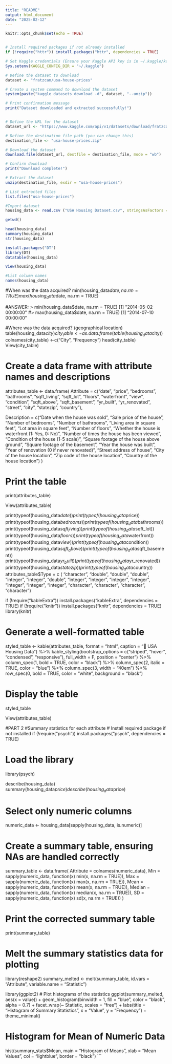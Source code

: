 ```yaml
---
title: "README"
output: html_document
date: "2025-02-12"
---
```


```r
knitr::opts_chunk$set(echo = TRUE)


# Install required packages if not already installed
if (!require("httr")) install.packages("httr", dependencies = TRUE)

# Set Kaggle credentials (Ensure your Kaggle API key is in ~/.kaggle/kaggle.json)
Sys.setenv(KAGGLE_CONFIG_DIR = "~/.kaggle")

# Define the dataset to download
dataset <- "fratzcan/usa-house-prices"

# Create a system command to download the dataset
system(paste("kaggle datasets download -d", dataset, "--unzip"))

# Print confirmation message
print("Dataset downloaded and extracted successfully!")


# Define the URL for the dataset
dataset_url <- "https://www.kaggle.com/api/v1/datasets/download/fratzcan/usa-house-prices"

# Define the destination file path (you can change this)
destination_file <- "usa-house-prices.zip"

# Download the dataset
download.file(dataset_url, destfile = destination_file, mode = "wb")

# Confirm download
print("Download complete!")

# Extract the dataset
unzip(destination_file, exdir = "usa-house-prices")

# List extracted files
list.files("usa-house-prices")

#Import dataset
housing_data <- read.csv ("USA Housing Dataset.csv", stringsAsFactors = FALSE )

getwd()

head(housing_data)
summary(housing_data)
str(housing_data)

install.packages("DT")
library(DT)
datatable(housing_data)

View(housing_data)

#List column names 
names(housing_data)

```
#When was the data acquired? 
min(housing_data$date, na.rm = TRUE)
max(housing_data$date, na.rm = TRUE)

#ANSWER: > min(housing_data$date, na.rm = TRUE)
[1] "2014-05-02 00:00:00"
#> max(housing_data$date, na.rm = TRUE)
[1] "2014-07-10 00:00:00"




#Where was the data acquired? (geographical location)
table(housing_data$city)
city_table <-as.data.frame(table(housing_data$city))
colnames(city_table) <-c("City", "Frequency")
head(city_table)
View(city_table)



# Create a data frame with attribute names and descriptions
attributes_table <- data.frame(
  Attribute = c("date", "price", "bedrooms", "bathrooms", "sqft_living",
                "sqft_lot", "floors", "waterfront", "view", "condition",  "sqft_above", "sqft_basement", "yr_built", "yr_renovated", "street", "city", "statezip", "country"),
 
  Description = c("Date when the house was sold",
                  "Sale price of the house",
                  "Number of bedrooms",
                  "Number of bathrooms",
                  "Living area in square feet",
                  "Lot area in square feet",
                  "Number of floors",
                  "Whether the house is waterfront (1: Yes, 0: No)",
                  "Number of times the house has been viewed",
                  "Condition of the house (1-5 scale)",
                  "Square footage of the house above ground",
                  "Square footage of the basement",
                  "Year the house was built",
                  "Year of renovation (0 if never renovated)",
                  "Street address of house",
                  "City of the house location",
                  "Zip code of the house location",
                  "Country of the house location")
)

# Print the table
print(attributes_table)

View(attributes_table)

print(typeof(housing_data$date))
print(typeof(housing_data$price))
print(typeof(housing_data$bedrooms))
print(typeof(housing_data$bathrooms))
print(typeof(housing_data$sqft_living))
print(typeof(housing_data$sqft_lot))
print(typeof(housing_data$floors))
print(typeof(housing_data$waterfront))
print(typeof(housing_data$view))
print(typeof(housing_data$condition))
print(typeof(housing_data$sqft_above))
print(typeof(housing_data$sqft_basement))
print(typeof(housing_data$yr_built))
print(typeof(housing_data$yr_renovated))
print(typeof(housing_data$statezip))
print(typeof(housing_data$country))
attributes_table$Type = c ( "character", "double", "double", "double",
                "integer", "integer", "double", "integer", "integer", "integer",
                "integer", "integer", "integer", "integer",
                "character", "character", "character", "character")




if (!require("kableExtra")) install.packages("kableExtra", dependencies = TRUE)
if (!require("knitr")) install.packages("knitr", dependencies = TRUE)
library(knitr)


# Generate a well-formatted table
styled_table <- kable(attributes_table, format = "html", caption = "📌 USA Housing Data") %>%
  kable_styling(bootstrap_options = c("striped", "hover", "condensed", "responsive"),
                full_width = F, position = "center") %>%
  column_spec(1, bold = TRUE, color = "black") %>%
  column_spec(2, italic = TRUE, color = "blue") %>%
  column_spec(3, width = "40em") %>%
  row_spec(0, bold = TRUE, color = "white", background = "black")

# Display the table
styled_table


View(attributes_table)


#PART 2
#Summary statistics for each attribute 
# Install required package if not installed
if (!require("psych")) install.packages("psych", dependencies = TRUE)

# Load the library
library(psych)

describe(housing_data)
summary(housing_data$price)
describe(housing_data$price)

# Select only numeric columns
numeric_data <- housing_data[sapply(housing_data, is.numeric)]

# Create a summary table, ensuring NAs are handled correctly
summary_table <- data.frame(
  Attribute = colnames(numeric_data),
  Min = sapply(numeric_data, function(x) min(x, na.rm = TRUE)),
  Max = sapply(numeric_data, function(x) max(x, na.rm = TRUE)),
  Mean = sapply(numeric_data, function(x) mean(x, na.rm = TRUE)),
  Median = sapply(numeric_data, function(x) median(x, na.rm = TRUE)),
  SD = sapply(numeric_data, function(x) sd(x, na.rm = TRUE))
)

# Print the corrected summary table
print(summary_table)

# Melt the summary statistics data for plotting
library(reshape2)
summary_melted <- melt(summary_table, id.vars = "Attribute", variable.name = "Statistic")

library(ggplot2)
# Plot histograms of the statistics
ggplot(summary_melted, aes(x = value)) +
  geom_histogram(binwidth = 1, fill = "blue", color = "black", alpha = 0.7) +
  facet_wrap(~ Statistic, scales = "free") +
  labs(title = "Histogram of Summary Statistics", x = "Value", y = "Frequency") +
  theme_minimal()

# Histogram for Mean of Numeric Data
hist(summary_stats$Mean, main = "Histogram of Means", xlab = "Mean Values", col = "lightblue", border = "black")
```

